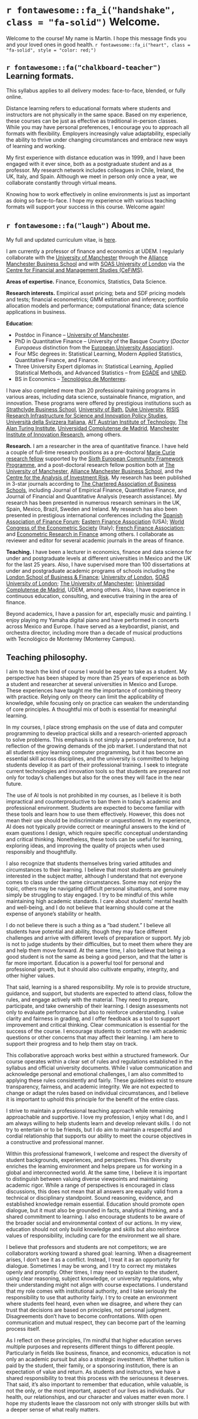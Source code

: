 # `r fontawesome::fa_i("handshake", class = "fa-solid")` Welcome. 

Welcome to the course! My name is Martín. I hope this message finds you and your loved ones in good health. `r fontawesome::fa_i("heart", class = "fa-solid", style = "color: red;")`


<!-- ## Perfil de egreso (en español). -->

<!-- This course contributes to developing the following professional profile. -->

<!-- El egresado y la egresada de la licenciatura en finanzas internacionales comprende el funcionamiento de los mercados económico-financieros e implementa modelos cuantitativos para analizar y ejecutar estrategias de financiamiento e inversión en un ambiente de incertidumbre. El graduado toma decisiones financieras innovadoras basadas en el análisis de datos, la creación de valor económico, y su conducta profesional es coherente con altos estándares éticos. Además, es consciente de su responsabilidad en la solución de los retos sociales y ambientales en el contexto de las finanzas sostenibles. Las habilidades y competencias del egresado son congruentes con las demandas de la industria 4.0 al incorporar lenguajes computacionales y aplicaciones tecnológicas para el análisis de Big Data, automatización de análisis financiero, y el desarrollo de algoritmos usados en *machine learning* e inteligencia artificial para abordar los retos de la industria financiera. Su perfil le permite reaccionar y adaptarse ágilmente a los cambios vertiginosos de la industria y los mercados financieros, hacer investigación aplicada, y proponer nuevas soluciones de valor a negocios tradicionales y FinTech. -->

## `r fontawesome::fa("chalkboard-teacher")` Learning formats.

This syllabus applies to all delivery modes: face-to-face, blended, or fully online.

Distance learning refers to educational formats where students and instructors are not physically in the same space. Based on my experience, these courses can be just as effective as traditional in-person classes. While you may have personal preferences, I encourage you to approach all formats with flexibility. Employers increasingly value adaptability, especially the ability to thrive under changing circumstances and embrace new ways of learning and working.

My first experience with distance education was in 1999, and I have been engaged with it ever since, both as a postgraduate student and as a professor. My research network includes colleagues in Chile, Ireland, the UK, Italy, and Spain. Although we meet in person only once a year, we collaborate constantly through virtual means.

Knowing how to work effectively in online environments is just as important as doing so face-to-face. I hope my experience with various teaching formats will support your success in this course. Welcome again!

## `r fontawesome::fa("laugh")` About me.

My full and updated curriculum vitae, is [here](https://mlozanoqf.github.io/resume/).

I am currently a professor of finance and economics at UDEM. I regularly collaborate with the [University of Manchester](https://www.manchester.ac.uk/) through the [Alliance Manchester Business School](https://www.alliancembs.manchester.ac.uk/) and with [SOAS University of London](https://www.soas.ac.uk/) via the [Centre for Financial and Management Studies (CeFiMS)](https://www.cefims.ac.uk/).

**Areas of expertise.** Finance, Economics, Statistics, Data Science.

**Research interests.** Empirical asset pricing; beta and SDF pricing models and tests; financial econometrics; GMM estimation and inference; portfolio allocation models and performance; computational finance; data science applications in business.

**Education**:

- Postdoc in Finance – [University of Manchester](https://www.manchester.ac.uk/).  
- PhD in Quantitative Finance – University of the Basque Country (*Doctor Europaeus* distinction from the [European University Association](https://eua.eu/)).
- Four MSc degrees in: Statistical Learning, Modern Applied Statistics, Quantitative Finance, and Finance.
- Three University Expert diplomas in: Statistical Learning, Applied Statistical Methods, and Advanced Statistics – from [EGADE](https://egade.tec.mx/es/home) and [UNED](https://www.uned.es/universidad/inicio.html).  
- BS in Economics – [Tecnológico de Monterrey](https://tec.mx/es).  

I have also completed more than 20 professional training programs in various areas, including data science, sustainable finance, migration, and innovation. These programs were offered by prestigious institutions such as [Strathclyde Business School](https://www.strath.ac.uk/business/), [University of Bath](https://www.bath.ac.uk/), [Duke University](https://duke.edu/), [RISIS Research Infrastructure for Science and Innovation Policy Studies](https://www.risis2.eu/), [Università della Svizzera Italiana](https://www.usi.ch/it), [AIT Austrian Institute of Technology](https://www.ait.ac.at/en/), [The Alan Turing Institute](https://www.turing.ac.uk/), [Universidad Complutense de Madrid](https://www.ucm.es/), [Manchester Institute of Innovation Research](https://www.mioir.manchester.ac.uk/), among others.

**Research.** I am a researcher in the area of quantitative finance. I have held a couple of full-time research positions as a pre-doctoral [Marie Curie research fellow](https://marie-sklodowska-curie-actions.ec.europa.eu/actions/postdoctoral-fellowships) supported by the [Sixth European Community Framework Programme](https://ec.europa.eu/commission/presscorner/detail/en/MEMO_02_152), and a post-doctoral research fellow position both at [The University of Manchester](https://www.manchester.ac.uk/), [Alliance Manchester Business School](https://www.alliancembs.manchester.ac.uk/), and the [Centre for the Analysis of Investment Risk](https://www.alliancembs.manchester.ac.uk/research/accounting-and-finance/centre-for-the-analysis-of-investment-risk/). My research has been published in 3-star journals according to [The Chartered Association of Business Schools](https://charteredabs.org/), including Journal of Empirical Finance, Quantitative Finance, and Journal of Financial and Quantitative Analysis (research assistance). My research has been presented in numerous research seminars in the UK, Spain, Mexico, Brazil, Sweden and Ireland. My research has also been presented in prestigious international conferences including the [Spanish Association of Finance Forum](https://finance-forum.es/); [Eastern Finance Association](https://easternfinance.org/) (USA); [World Congress of the Econometric Society](https://www.econometricsociety.org/) (Italy); [French Finance Association](https://www.affi.asso.fr/en); and [Econometric Research in Finance](https://www.erfin.org/journal/index.php/erfin) among others. I collaborate as reviewer and editor for several academic journals in the areas of finance.

**Teaching.** I have been a lecturer in economics, finance and data science for under and postgraduate levels at different universities in Mexico and the UK for the last 25 years. Also, I have supervised more than 100 dissertations at under and postgraduate academic programs of schools including the [London School of Business & Finance](https://www.lsbf.org.uk/); [University of London](https://www.london.ac.uk/), [SOAS University of London](https://www.soas.ac.uk/); [The University of Manchester](https://www.manchester.ac.uk/); [Universidad Complutense de Madrid](https://www.ucm.es/), UDEM, among others. Also, I have experience in continuous education, consulting, and executive training in the area of finance.

<!-- [^1]: The Chartered Association of Business Schools is considered the voice of the UK's business and management education sector. According to ABS, all 3 stars rated journals publish original and well executed research papers and are highly regarded. These journals typically have good submission rates and are very selective in what they publish. Papers are heavily refereed in 3 stars rated journals. -->

<!-- This is my teaching philosophy in 100 words: *The time and the brain are resources and constraints as both restrict the amount of time available to learn. We understand this at the university, so we use these resources efficiently. Here, we stimulate our mental capacity to create and innovate by doing research; and we teach how to think and learn in a systematic and scientific manner. Here, we promote the most fundamental human values to build a prosperous society. I love teaching almost as much as doing research because every semester represents a new opportunity to further enhance our lives by learning the most given our time constraints.* -->

Beyond academics, I have a passion for art, especially music and painting. I enjoy playing my Yamaha digital piano and have performed in concerts across Mexico and Europe. I have served as a keyboardist, pianist, and orchestra director, including more than a decade of musical productions with Tecnológico de Monterrey (Monterrey Campus).

## Teaching philosophy.

I aim to teach the kind of course I would be eager to take as a student. My perspective has been shaped by more than 25 years of experience as both a student and researcher at several universities in Mexico and Europe. These experiences have taught me the importance of combining theory with practice. Relying only on theory can limit the applicability of knowledge, while focusing only on practice can weaken the understanding of core principles. A thoughtful mix of both is essential for meaningful learning.

In my courses, I place strong emphasis on the use of data and computer programming to develop practical skills and a research-oriented approach to solve problems. This emphasis is not simply a personal preference, but a reflection of the growing demands of the job market. I understand that not all students enjoy learning computer programming, but it has become an essential skill across disciplines, and the university is committed to helping students develop it as part of their professional training. I seek to integrate current technologies and innovation tools so that students are prepared not only for today's challenges but also for the ones they will face in the near future.

The use of AI tools is not prohibited in my courses, as I believe it is both impractical and counterproductive to ban them in today's academic and professional environment. Students are expected to become familiar with these tools and learn how to use them effectively. However, this does not mean their use should be indiscriminate or unquestioned. In my experience, AI does not typically provide correct or meaningful answers to the kind of exam questions I design, which require specific conceptual understanding and critical thinking. Nonetheless, these tools can be useful for learning, exploring ideas, and improving the quality of projects when used responsibly and thoughtfully.

I also recognize that students themselves bring varied attitudes and circumstances to their learning. I believe that most students are genuinely interested in the subject matter, although I understand that not everyone comes to class under the same circumstances. Some may not enjoy the topic, others may be navigating difficult personal situations, and some may simply be struggling to stay engaged. I try to be mindful of this while maintaining high academic standards. I care about students' mental health and well-being, and I do not believe that learning should come at the expense of anyone's stability or health.

I do not believe there is such a thing as a "bad student." I believe all students have potential and ability, though they may face different challenges and arrive with different levels of preparation or support. My job is not to judge students by their difficulties, but to meet them where they are and help them move forward. At the same time, I also believe that being a good student is not the same as being a good person, and that the latter is far more important. Education is a powerful tool for personal and professional growth, but it should also cultivate empathy, integrity, and other higher values.

That said, learning is a shared responsibility. My role is to provide structure, guidance, and support, but students are expected to attend class, follow the rules, and engage actively with the material. They need to prepare, participate, and take ownership of their learning. I design assessments not only to evaluate performance but also to reinforce understanding. I value clarity and fairness in grading, and I offer feedback as a tool to support improvement and critical thinking. Clear communication is essential for the success of the course. I encourage students to contact me with academic questions or other concerns that may affect their learning. I am here to support their progress and to help them stay on track.

This collaborative approach works best within a structured framework. Our course operates within a clear set of rules and regulations established in the syllabus and official university documents. While I value communication and acknowledge personal and emotional challenges, I am also committed to applying these rules consistently and fairly. These guidelines exist to ensure transparency, fairness, and academic integrity. We are not expected to change or adapt the rules based on individual circumstances, and I believe it is important to uphold this principle for the benefit of the entire class.

I strive to maintain a professional teaching approach while remaining approachable and supportive. I love my profession, I enjoy what I do, and I am always willing to help students learn and develop relevant skills. I do not try to entertain or to be friends, but I do aim to maintain a respectful and cordial relationship that supports our ability to meet the course objectives in a constructive and professional manner.

Within this professional framework, I welcome and respect the diversity of student backgrounds, experiences, and perspectives. This diversity enriches the learning environment and helps prepare us for working in a global and interconnected world. At the same time, I believe it is important to distinguish between valuing diverse viewpoints and maintaining academic rigor. While a range of perspectives is encouraged in class discussions, this does not mean that all answers are equally valid from a technical or disciplinary standpoint. Sound reasoning, evidence, and established knowledge remain essential. Education should promote open dialogue, but it must also be grounded in facts, analytical thinking, and a shared commitment to learning. I also encourage students to be aware of the broader social and environmental context of our actions. In my view, education should not only build knowledge and skills but also reinforce values of responsibility, including care for the environment we all share.

I believe that professors and students are not competitors; we are collaborators working toward a shared goal: learning. When a disagreement arises, I don't see it as a conflict. Instead, I treat it as an opportunity for dialogue. Sometimes I may be wrong, and I try to correct my mistakes openly and promptly. Other times, I may need to explain to the student, using clear reasoning, subject knowledge, or university regulations, why their understanding might not align with course expectations. I understand that my role comes with institutional authority, and I take seriously the responsibility to use that authority fairly. I try to create an environment where students feel heard, even when we disagree, and where they can trust that decisions are based on principles, not personal judgment. Disagreements don't have to become confrontations. With open communication and mutual respect, they can become part of the learning process itself.

As I reflect on these principles, I'm mindful that higher education serves multiple purposes and represents different things to different people. Particularly in fields like business, finance, and economics, education is not only an academic pursuit but also a strategic investment. Whether tuition is paid by the student, their family, or a sponsoring institution, there is an expectation of value and return. As students and instructors, we have a shared responsibility to treat this process with the seriousness it deserves. That said, it's also important to remember that education, while valuable, is not the only, or the most important, aspect of our lives as individuals. Our health, our relationships, and our character and values matter even more. I hope my students leave the classroom not only with stronger skills but with a deeper sense of what really matters.
